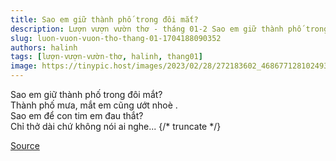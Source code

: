 ```yaml
---
title: Sao em giữ thành phố trong đôi mắt?
description: Lượn vượn vườn thơ - tháng 01-2 Sao em giữ thành phố trong đôi mắt? Thành phố mưa, mắt em cũng ướt nhoè .
slug: luon-vuon-vuon-tho-thang-01-1704188090352
authors: halinh
tags: [lượn-vượn-vườn-thơ, halinh, thang01]
image: https://tinypic.host/images/2023/02/28/272183602_468677128102493_6956167977620410542_n.th.jpg
---
```


Sao em giữ thành phố trong đôi mắt?\
Thành phố mưa, mắt em cũng ướt nhoè .\
Sao em để con tim em đau thắt? \
Chỉ thở dài chứ không nói ai nghe...
{/* truncate */}


[Source](https://www.facebook.com/ape.poem/posts/pfbid02bhQXm4TigzBibrwyj7eZHHP4khAnqGLCTjYfYxH8Cij7w2UUpkVCAw2cE7TwsUsjl)
